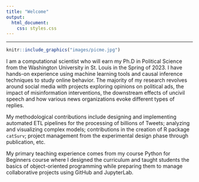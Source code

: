 ```yaml
---
title: "Welcome"
output:
  html_document:
    css: styles.css
---
```


------------------------------------------------------------------------
```r
knitr::include_graphics("images/picme.jpg")
```

<p>
I am a computational scientist who will earn my Ph.D in Political Science from the Washington University in St. Louis in the Spring of 2023. I have hands-on experience using machine learning tools and causal inference techniques to study online behavior. The majority of my research revolves around social media with projects exploring opinions on political ads, the impact of misinformation interventions, the downstream effects of uncivil speech and how various news organizations evoke different types of replies.
</p>
<p>
My methodological contributions include designing and implementing automated ETL pipelines for the processing of billions of Tweets; analyzing and visualizing complex models; contributions in the creation of R package `catSurv`; project management from the experimental design phase through publication, etc.
</p>

<p>
My primary teaching experience comes from my course Python for Beginners course where I designed the curriculum and taught students the basics of object-oriented programming while preparing them to manage collaborative projects using GitHub and JupyterLab.
</p>
